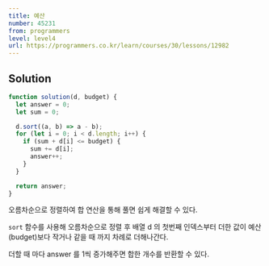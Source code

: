 ```yaml
---
title: 예산
number: 45231
from: programmers
level: level4
url: https://programmers.co.kr/learn/courses/30/lessons/12982
---
```


## Solution

```js
function solution(d, budget) {
  let answer = 0;
  let sum = 0;

  d.sort((a, b) => a - b);
  for (let i = 0; i < d.length; i++) {
    if (sum + d[i] <= budget) {
      sum += d[i];
      answer++;
    }
  }

  return answer;
}
```

오름차순으로 정렬하여 합 연산을 통해 풀면 쉽게 해결할 수 있다.

`sort` 함수를 사용해 오름차순으로 정렬 후 배열 d 의 첫번째 인덱스부터 더한 값이 예산(budget)보다 작거나 같을 때 까지 차례로 더해나간다.

더할 때 마다 answer 를 1씩 증가해주면 합한 개수를 반환할 수 있다.
